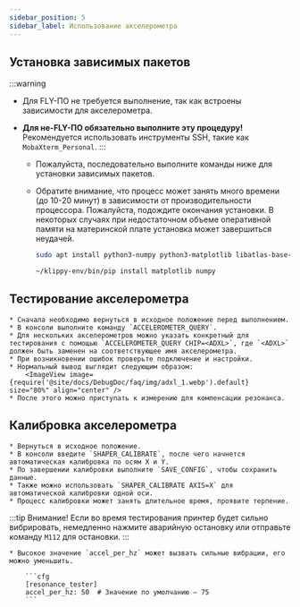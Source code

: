 ```yaml
---
sidebar_position: 5
sidebar_label: Использование акселерометра
---
```




## Установка зависимых пакетов

:::warning
- Для FLY-ПО не требуется выполнение, так как встроены зависимости для акселерометра.
- **Для не-FLY-ПО обязательно выполните эту процедуру!** Рекомендуется использовать инструменты SSH, такие как `MobaXterm_Personal`.
:::

    * Пожалуйста, последовательно выполните команды ниже для установки зависимых пакетов.
    * Обратите внимание, что процесс может занять много времени (до 10-20 минут) в зависимости от производительности процессора. Пожалуйста, подождите окончания установки. В некоторых случаях при недостаточном объеме оперативной памяти на материнской плате установка может завершиться неудачей.

        ```bash
        sudo apt install python3-numpy python3-matplotlib libatlas-base-dev
        ```

        ```bash
        ~/klippy-env/bin/pip install matplotlib numpy
        ```

## Тестирование акселерометра

    * Сначала необходимо вернуться в исходное положение перед выполнением.
    * В консоли выполните команду `ACCELEROMETER_QUERY`.
    * Для нескольких акселерометров можно указать конкретный для тестирования с помощью `ACCELEROMETER_QUERY CHIP=<ADXL>`, где `<ADXL>` должен быть заменен на соответствующее имя акселерометра.
    * При возникновении ошибок проверьте подключение и настройки.
    * Нормальный вывод выглядит следующим образом:
        <ImageView image={require('@site/docs/DebugDoc/faq/img/adxl_1.webp').default} size="80%" align="center" />
    * После этого можно приступать к измерению для компенсации резонанса.


## Калибровка акселерометра

    * Вернуться в исходное положение.
    * В консоли введите `SHAPER_CALIBRATE`, после чего начнется автоматическая калибровка по осям X и Y.
    * По завершении калибровки выполните `SAVE_CONFIG`, чтобы сохранить данные.
    * Также можно использовать `SHAPER_CALIBRATE AXIS=X` для автоматической калибровки одной оси.
    * Процесс калибровки может занять длительное время, проявите терпение.

:::tip
Внимание! Если во время тестирования принтер будет сильно вибрировать, немедленно нажмите аварийную остановку или отправьте команду `M112` для остановки.
:::

    * Высокое значение `accel_per_hz` может вызвать сильные вибрации, его можно уменьшить.

        ```cfg
        [resonance_tester]
        accel_per_hz: 50  # Значение по умолчанию — 75
        ```
